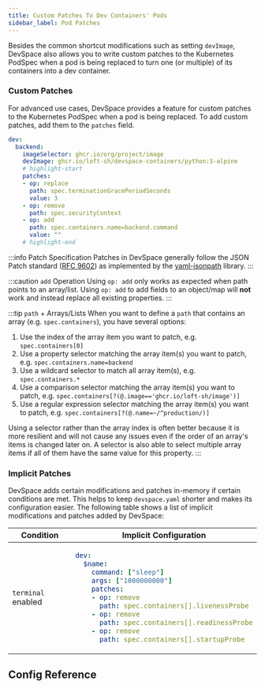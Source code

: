 ```yaml
---
title: Custom Patches To Dev Containers' Pods
sidebar_label: Pod Patches
---
```



Besides the common shortcut modifications such as setting `devImage`, DevSpace also allows you to write custom patches to the Kubernetes PodSpec when a pod is being replaced to turn one (or multiple) of its containers into a dev container.

### Custom Patches
For advanced use cases, DevSpace provides a feature for custom patches to the Kubernetes PodSpec when a pod is being replaced. To add custom patches, add them to the `patches` field.

```yaml title=devspace.yaml
dev:
  backend:
    imageSelector: ghcr.io/org/project/image
    devImage: ghcr.io/loft-sh/devspace-containers/python:3-alpine
    # highlight-start
    patches:
    - op: replace
      path: spec.terminationGracePeriodSeconds
      value: 3
    - op: remove
      path: spec.securityContext
    - op: add
      path: spec.containers.name=backend.command
      value: ""
    # highlight-end
```

:::info Patch Specification
Patches in DevSpace generally follow the JSON Patch standard ([RFC 9602](https://datatracker.ietf.org/doc/html/rfc6902)) as implemented by the [yaml-jsonpath](https://github.com/vmware-labs/yaml-jsonpath) library.
:::

:::caution `add` Operation
Using `op: add` only works as expected when path points to an array/list. Using `op: add` to add fields to an object/map will **not** work and instead replace all existing properties.
:::

:::tip `path` + Arrays/Lists
When you want to define a `path` that contains an array (e.g. `spec.containers`), you have several options:

1. Use the index of the array item you want to patch, e.g. `spec.containers[0]`
2. Use a property selector matching the array item(s) you want to patch, e.g. `spec.containers.name=backend`
3. Use a wildcard selector to match all array item(s), e.g. `spec.containers.*`
4. Use a comparison selector matching the array item(s) you want to patch, e.g. `spec.containers[?(@.image=='ghcr.io/loft-sh/image')]`
5. Use a regular expression selector matching the array item(s) you want to patch, e.g. `spec.containers[?(@.name=~/^production/)]`

Using a selector rather than the array index is often better because it is more resilient and will not cause any issues even if the order of an array's items is changed later on. A selector is also able to select multiple array items if all of them have the same value for this property.
:::

### Implicit Patches
DevSpace adds certain modifications and patches in-memory if certain conditions are met. This helps to keep `devspace.yaml` shorter and makes its configuration easier. The following table shows a list of implicit modifications and patches added by DevSpace:

<table>
<thead>
  <tr>
    <th>Condition</th>
    <th>Implicit Configuration</th>
  </tr>
</thead>
<tbody>
  <tr>
<td>

`terminal` enabled

</td>
<td>

```yaml title=devspace.yaml
dev:
  $name:
    command: ["sleep"]
    args: ["1000000000"]
    patches:
    - op: remove
      path: spec.containers[].livenessProbe
    - op: remove
      path: spec.containers[].readinessProbe
    - op: remove
      path: spec.containers[].startupProbe
```

</td>
  </tr>
</tbody>
</table>


## Config Reference

<ConfigPartial/>
